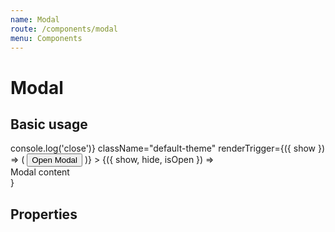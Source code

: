 ```yaml
---
name: Modal
route: /components/modal
menu: Components
---
```



# Modal

## Basic usage

<Playground>
  <Modal
    onClose={() => console.log('close')}
    className="default-theme"
    renderTrigger={({ show }) => (
      <Button onClick={show}>
        Open Modal
      </Button>
    )}
  >
    {({ show, hide, isOpen }) => <div>Modal content</div>}
  </Modal>
</Playground>

## Properties

<PropsTable of={Modal} />
